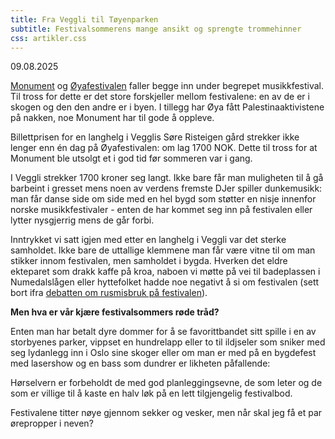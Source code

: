 ```yaml
---
title: Fra Veggli til Tøyenparken
subtitle: Festivalsommerens mange ansikt og sprengte trommehinner
css: artikler.css
---
```

09.08.2025

[Monument](mnmt.no) og [Øyafestivalen](https://www.oyafestivalen.no/) faller begge inn under begrepet musikkfestival. Til tross for dette er det store forskjeller mellom festivalene: en  av de er i skogen og den den andre er i byen. I tillegg har Øya fått Palestinaaktivistene på nakken, noe Monument har til gode å oppleve. 

Billettprisen for en langhelg i Vegglis Søre Risteigen gård strekker ikke lenger enn én dag på Øyafestivalen: om lag 1700 NOK. Dette til tross for at Monument ble utsolgt et i god tid før sommeren var i gang. 

I Veggli strekker 1700 kroner seg langt. Ikke bare får man muligheten til å gå barbeint i gresset mens noen av verdens fremste DJer spiller dunkemusikk: man får danse side om side med en hel bygd som støtter en nisje innenfor norske musikkfestivaler - enten de har kommet seg inn på festivalen eller lytter nysgjerrig mens de går forbi.

Inntrykket vi satt igjen med etter en langhelg i Veggli var det sterke samholdet. Ikke bare de uttallige klemmene man får være vitne til om man stikker innom festivalen, men samholdet i bygda. Hverken det eldre ekteparet som drakk kaffe på kroa, naboen vi møtte på vei til badeplassen i Numedalslågen eller hyttefolket hadde noe negativt å si om festivalen (sett bort ifra [debatten om rusmisbruk på festivalen](https://www.laagendalsposten.no/onsker-vi-a-legge-til-rette-eller-bedre-tilgangen-pa-ulovlig-rusmidler-i-var-kommune/o/5-64-1454419)).

**Men hva er vår kjære festivalsommers røde tråd?**

Enten man har betalt dyre dommer for å se favorittbandet sitt spille i en av storbyenes parker, vippset en hundrelapp eller to til ildjseler som sniker med seg lydanlegg inn i Oslo sine skoger eller om man er med på en bygdefest med lasershow og en bass som dundrer er likheten påfallende:

Hørselvern er forbeholdt de med god planleggingsevne, de som leter og de som er villige til å kaste en halv løk på en lett tilgjengelig festivalbod.

Festivalene titter nøye gjennom sekker og vesker, men når skal jeg få et par ørepropper i neven?
